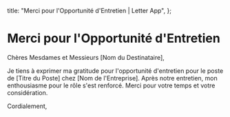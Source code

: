   title: "Merci pour l'Opportunité d'Entretien | Letter App",
};

# Merci pour l'Opportunité d'Entretien

Chères Mesdames et Messieurs [Nom du Destinataire],

Je tiens à exprimer ma gratitude pour l'opportunité d'entretien pour le poste de [Titre du Poste] chez [Nom de l'Entreprise]. Après notre entretien, mon enthousiasme pour le rôle s'est renforcé. Merci pour votre temps et votre considération.

Cordialement,
